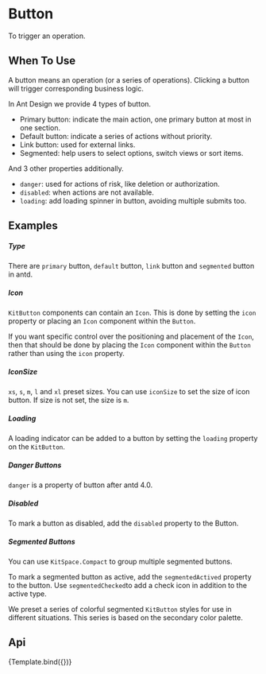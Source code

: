 
<Meta
    title="Design System/General/Button"
    argTypes={ButtonArgTypes}
/>

# Button

To trigger an operation.

## When To Use

A button means an operation (or a series of operations). Clicking a button will trigger corresponding business logic.

In Ant Design we provide 4 types of button.

-   Primary button: indicate the main action, one primary button at most in one section.
-   Default button: indicate a series of actions without priority.
-   Link button: used for external links.
-   Segmented: help users to select options, switch views or sort items.

And 3 other properties additionally.

-   `danger`: used for actions of risk, like deletion or authorization.
-   `disabled`: when actions are not available.
-   `loading`: add loading spinner in button, avoiding multiple submits too.

## Examples

##### Type

There are `primary` button, `default` button, `link` button and `segmented` button in antd.

<CustomCanvas content={Exemples.Type} source={Sources.Type} id="button-type" />

##### Icon

`KitButton` components can contain an `Icon`. This is done by setting the `icon` property or placing an `Icon` component within the `Button`.

If you want specific control over the positioning and placement of the `Icon`, then that should be done by placing the `Icon` component within the `Button` rather than using the `icon` property.

<CustomCanvas content={Exemples.Icon} source={Sources.Icon} id="button-icon" />

##### IconSize

`xs`, `s`, `m`, `l` and `xl` preset sizes.
You can use `iconSize` to set the size of icon button. If size is not set, the size is `m`.

<CustomCanvas content={Exemples.IconSize} source={Sources.IconSize} id="button-size" />

##### Loading

A loading indicator can be added to a button by setting the `loading` property on the `KitButton`.

<CustomCanvas content={Exemples.Loading} source={Sources.Loading} id="button-loading"/>

##### Danger Buttons

`danger` is a property of button after antd 4.0.

<CustomCanvas content={Exemples.Danger} source={Sources.Danger} id="button-danger" />

##### Disabled

To mark a button as disabled, add the `disabled` property to the Button.

<CustomCanvas content={Exemples.Disabled} source={Sources.Disabled} id="button-disabled" />

##### Segmented Buttons

You can use `KitSpace.Compact` to group multiple segmented buttons.

<CustomCanvas content={Exemples.Compact} source={Sources.Compact} id="button-compact" />

To mark a segmented button as active, add the `segmentedActived` property to the button.
Use `segmentedChecked`to add a check icon in addition to the active type.

<CustomCanvas content={Exemples.SegmentedActive} source={Sources.SegmentedActive} id="button-active" />

We preset a series of colorful segmented `KitButton` styles for use in different situations.
This series is based on the secondary color palette.

<CustomCanvas content={Exemples.SegmentedColors} source={Sources.SegmentedColors} id="button-segmented-colors" />

## Api

<Canvas>
    <Story name="Button">{Template.bind({})}</Story>
</Canvas>

 <Controls story="Button"/>
